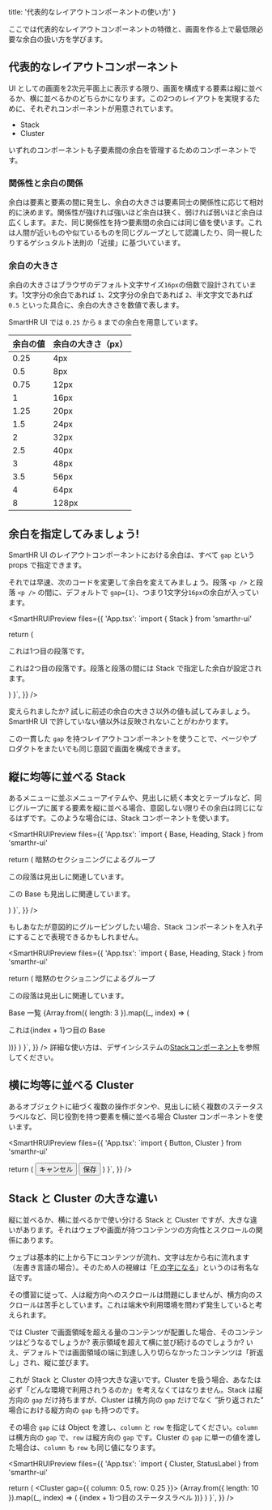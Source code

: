   title: '代表的なレイアウトコンポーネントの使い方'
}



ここでは代表的なレイアウトコンポーネントの特徴と、画面を作る上で最低限必要な余白の扱い方を学びます。

## 代表的なレイアウトコンポーネント

UI としての画面を2次元平面上に表示する限り、画面を構成する要素は縦に並べるか、横に並べるかのどちらかになります。この2つのレイアウトを実現するために、それぞれコンポーネントが用意されています。

- Stack
- Cluster

いずれのコンポーネントも子要素間の余白を管理するためのコンポーネントです。

### 関係性と余白の関係

余白は要素と要素の間に発生し、余白の大きさは要素同士の関係性に応じて相対的に決めます。関係性が強ければ強いほど余白は狭く、弱ければ弱いほど余白は広くします。また、同じ関係性を持つ要素間の余白には同じ値を使います。これは人間が近いものや似ているものを同じグループとして認識したり、同一視したりするゲシュタルト法則の「近接」に基づいています。

### 余白の大きさ

余白の大きさはブラウザのデフォルト文字サイズ`16px`の倍数で設計されています。1文字分の余白であれば `1`、2文字分の余白であれば `2`、半文字文であれば `0.5` といった具合に、余白の大きさを数値で表します。

SmartHR UI では `0.25` から `8` までの余白を用意しています。

余白の値 | 余白の大きさ（px）
--- | ---
0.25 | 4px
0.5 | 8px
0.75 | 12px
1 | 16px
1.25 | 20px
1.5 | 24px
2 | 32px
2.5 | 40px
3 | 48px
3.5 | 56px
4 | 64px
8 | 128px

## 余白を指定してみましょう!

SmartHR UI のレイアウトコンポーネントにおける余白は、すべて `gap` という props で指定できます。

それでは早速、次のコードを変更して余白を変えてみましょう。段落 `<p />` と段落 `<p />` の間に、デフォルトで `gap={1}`、つまり1文字分`16px`の余白が入っています。

<SmartHRUIPreview
  files={{
    'App.tsx': `import { Stack } from 'smarthr-ui'

  return (
    <Stack gap={1}>
      <p>これは1つ目の段落です。</p>
      <p>これは2つ目の段落です。段落と段落の間には Stack で指定した余白が設定されます。</p>
    </Stack>
  )
}`,
  }}
/>

変えられましたか? 試しに前述の余白の大きさ以外の値も試してみましょう。SmartHR UI で許していない値以外は反映されないことがわかります。

この一貫した `gap` を持つレイアウトコンポーネントを使うことで、ページやプロダクトをまたいでも同じ意図で画面を構成できます。

## 縦に均等に並べる Stack

あるメニューに並ぶメニューアイテムや、見出しに続く本文とテーブルなど、同じグループに属する要素を縦に並べる場合、意図しない限りその余白は同じになるはずです。このような場合には、Stack コンポーネントを使います。

<SmartHRUIPreview
  files={{
    'App.tsx': `import { Base, Heading, Stack } from 'smarthr-ui'

  return (
    <Stack gap={1}>
      <Heading>暗黙のセクショニングによるグループ</Heading>
      <p>この段落は見出しに関連しています。</p>
      <Base padding={1}>
        <p>この Base も見出しに関連しています。</p>
      </Base>
    </Stack>
  )
}`,
  }}
/>

もしあなたが意図的にグルーピングしたい場合、Stack コンポーネントを入れ子にすることで表現できるかもしれません。

<SmartHRUIPreview
  files={{
    'App.tsx': `import { Base, Heading, Stack } from 'smarthr-ui'

  return (
    <Stack gap={1.5}>
      <Stack gap={0.5}>
        <Heading>暗黙のセクショニングによるグループ</Heading>
        <p>この段落は見出しに関連しています。</p>
      </Stack>
      <Stack gap={0.5}>
        <Heading tag="h2">Base 一覧</Heading>
        {Array.from({ length: 3 }).map((_, index) => (
          <Base key={index} padding={1}>
            <p>これは{index + 1}つ目の Base</p>
          </Base>
        ))}
      </Stack>
    </Stack>
  )
}`,
  }}
/>
詳細な使い方は、デザインシステムの[Stackコンポーネント](https://smarthr.design/products/components/layout/stack/)を参照してください。
## 横に均等に並べる Cluster

あるオブジェクトに紐づく複数の操作ボタンや、見出しに続く複数のステータスラベルなど、同じ役割を持つ要素を横に並べる場合 Cluster コンポーネントを使います。

<SmartHRUIPreview
  files={{
    'App.tsx': `import { Button, Cluster } from 'smarthr-ui'

  return (
    <Cluster gap={0.5}>
      <Button>キャンセル</Button>
      <Button variant="primary">保存</Button>
    </Cluster>
  )
}`,
  }}
/>

## Stack と Cluster の大きな違い

縦に並べるか、横に並べるかで使い分ける Stack と Cluster ですが、大きな違いがあります。それはウェブや画面が持つコンテンツの方向性とスクロールの関係にあります。

ウェブは基本的に上から下にコンテンツが流れ、文字は左から右に流れます（左書き言語の場合）。そのため人の視線は「[F の字になる](https://www.nngroup.com/articles/f-shaped-pattern-reading-web-content-discovered/)」というのは有名な話です。

その慣習に従って、人は縦方向へのスクロールは問題にしませんが、横方向のスクロールは苦手としています。これは端末や利用環境を問わず発生していると考えられます。

では Cluster で画面領域を超える量のコンテンツが配置した場合、そのコンテンツはどうなるでしょうか? 表示領域を超えて横に並び続けるのでしょうか? いえ、デフォルトでは画面領域の端に到達し入り切らなかったコンテンツは「折返し」され、縦に並びます。

これが Stack と Cluster の持つ大きな違いです。Cluster を扱う場合、あなたは必ず「どんな環境で利用されうるのか」を考えなくてはなりません。Stack は縦方向の `gap` だけ持ちますが、Cluster は横方向の `gap` だけでなく “折り返された” 場合における縦方向の `gap` も持つのです。

その場合 `gap` には Object を渡し、`column` と `row` を指定してください。`column` は横方向の `gap` で、`row` は縦方向の `gap` です。Cluster の `gap` に単一の値を渡した場合は、`column` も `row` も同じ値になります。

<SmartHRUIPreview
  files={{
    'App.tsx': `import { Cluster, StatusLabel } from 'smarthr-ui'

  return (
    <Cluster gap={{ column: 0.5, row: 0.25 }}>
      {Array.from({ length: 10 }).map((_, index) => (
        <StatusLabel key={index} type="grey">
          {index + 1}つ目のステータスラベル
        </StatusLabel>
      ))}
    </Cluster>
  )
}`,
  }}
/>